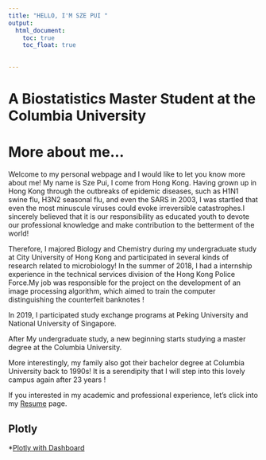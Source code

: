 ```yaml
---
title: "HELLO, I'M SZE PUI "
output: 
  html_document:
    toc: true
    toc_float: true

 
---
```


# A Biostatistics Master Student at the Columbia University



# More about me...
Welcome to my personal webpage and I would like to let you know more about me!
My name is Sze Pui, I come from Hong Kong. 
Having grown up in Hong Kong through the outbreaks of epidemic diseases, such as H1N1 swine flu, H3N2 seasonal flu, and even the SARS
in 2003, I was startled that even the most minuscule viruses could evoke irreversible catastrophes.I sincerely believed that it is our responsibility as
educated youth to devote our professional knowledge and make contribution to the betterment of the world!

Therefore, I majored Biology and Chemistry during my undergraduate study at City University of Hong Kong and participated in several
kinds of research related to microbiology!
In the summer of 2018, I had a internship experience in the technical services division of the Hong
Kong Police Force.My job was responsible for the project on the development of an image
processing algorithm, which aimed to train the computer distinguishing the counterfeit banknotes !


In 2019, I participated study exchange programs at Peking University and National University of Singapore.



After My undergraduate study, a new beginning starts  studying a master degree at the Columbia University.


More interestingly, my family also got their bachelor degree at Columbia University back to 1990s!
It is a serendipity that I will step into this lovely campus again after  23 years ! 


If you interested in my academic and professional experience, let's click into my [Resume](Resume.html) page.


## Plotly
*[Plotly with Dashboard](dashboard.html)




